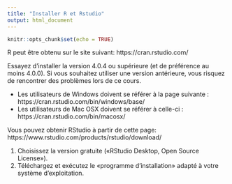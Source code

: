 ```yaml
---
title: "Installer R et Rstudio"
output: html_document
---
```


```r
knitr::opts_chunk$set(echo = TRUE)
```

R peut être obtenu sur le site suivant: https://cran.rstudio.com/

Essayez d'installer la version 4.0.4 ou supérieure (et de préférence au moins 4.0.0). Si vous souhaitez utiliser une version antérieure, vous risquez de rencontrer des problèmes lors de ce cours.

  * Les utilisateurs de Windows doivent se référer à la page suivante : https://cran.rstudio.com/bin/windows/base/
  * Les utilisateurs de Mac OSX doivent se référer à celle-ci :  https://cran.rstudio.com/bin/macosx/

Vous pouvez obtenir RStudio à partir de cette page: https://www.rstudio.com/products/rstudio/download/

  1. Choisissez la version gratuite («RStudio Desktop, Open Source License»).
  2. Téléchargez et exécutez le «programme d'installation» adapté à votre système d'exploitation.

